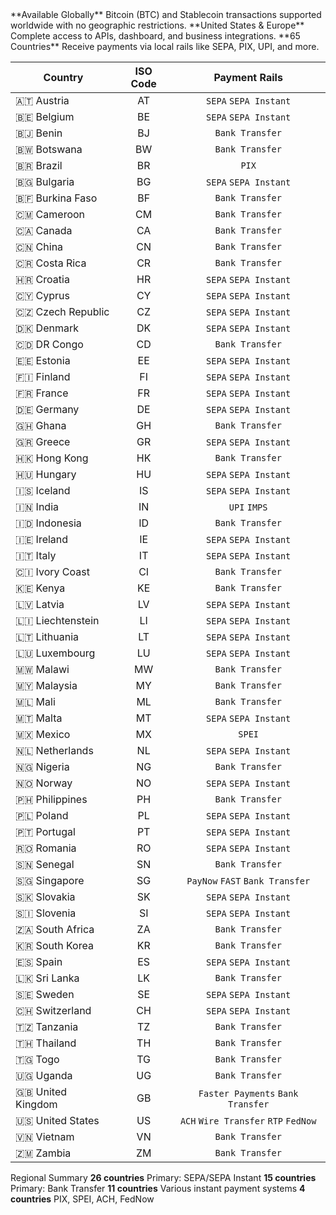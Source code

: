 <CardGroup cols={3}>
  <Card title="Cryptocurrency" icon="bitcoin" iconType="solid">
    **Available Globally**
Bitcoin (BTC) and Stablecoin transactions supported worldwide with no geographic restrictions.
  </Card>
  <Card title="Full Platform Access" icon="building" iconType="solid">
    **United States & Europe**
Complete access to APIs, dashboard, and business integrations.
  </Card>
  <Card title="Local Payment Rails" icon="globe" iconType="solid">
    **65 Countries**
Receive payments via local rails like SEPA, PIX, UPI, and more.
  </Card>
</CardGroup>

| Country | ISO Code | Payment Rails |
|---|:---:|:---:|
| 🇦🇹 Austria | AT | `SEPA` `SEPA Instant` |
| 🇧🇪 Belgium | BE | `SEPA` `SEPA Instant` |
| 🇧🇯 Benin | BJ | `Bank Transfer` |
| 🇧🇼 Botswana | BW | `Bank Transfer` |
| 🇧🇷 Brazil | BR | `PIX` |
| 🇧🇬 Bulgaria | BG | `SEPA` `SEPA Instant` |
| 🇧🇫 Burkina Faso | BF | `Bank Transfer` |
| 🇨🇲 Cameroon | CM | `Bank Transfer` |
| 🇨🇦 Canada | CA | `Bank Transfer` |
| 🇨🇳 China | CN | `Bank Transfer` |
| 🇨🇷 Costa Rica | CR | `Bank Transfer` |
| 🇭🇷 Croatia | HR | `SEPA` `SEPA Instant` |
| 🇨🇾 Cyprus | CY | `SEPA` `SEPA Instant` |
| 🇨🇿 Czech Republic | CZ | `SEPA` `SEPA Instant` |
| 🇩🇰 Denmark | DK | `SEPA` `SEPA Instant` |
| 🇨🇩 DR Congo | CD | `Bank Transfer` |
| 🇪🇪 Estonia | EE | `SEPA` `SEPA Instant` |
| 🇫🇮 Finland | FI | `SEPA` `SEPA Instant` |
| 🇫🇷 France | FR | `SEPA` `SEPA Instant` |
| 🇩🇪 Germany | DE | `SEPA` `SEPA Instant` |
| 🇬🇭 Ghana | GH | `Bank Transfer` |
| 🇬🇷 Greece | GR | `SEPA` `SEPA Instant` |
| 🇭🇰 Hong Kong | HK | `Bank Transfer` |
| 🇭🇺 Hungary | HU | `SEPA` `SEPA Instant` |
| 🇮🇸 Iceland | IS | `SEPA` `SEPA Instant` |
| 🇮🇳 India | IN | `UPI` `IMPS` |
| 🇮🇩 Indonesia | ID | `Bank Transfer` |
| 🇮🇪 Ireland | IE | `SEPA` `SEPA Instant` |
| 🇮🇹 Italy | IT | `SEPA` `SEPA Instant` |
| 🇨🇮 Ivory Coast | CI | `Bank Transfer` |
| 🇰🇪 Kenya | KE | `Bank Transfer` |
| 🇱🇻 Latvia | LV | `SEPA` `SEPA Instant` |
| 🇱🇮 Liechtenstein | LI | `SEPA` `SEPA Instant` |
| 🇱🇹 Lithuania | LT | `SEPA` `SEPA Instant` |
| 🇱🇺 Luxembourg | LU | `SEPA` `SEPA Instant` |
| 🇲🇼 Malawi | MW | `Bank Transfer` |
| 🇲🇾 Malaysia | MY | `Bank Transfer` |
| 🇲🇱 Mali | ML | `Bank Transfer` |
| 🇲🇹 Malta | MT | `SEPA` `SEPA Instant` |
| 🇲🇽 Mexico | MX | `SPEI` |
| 🇳🇱 Netherlands | NL | `SEPA` `SEPA Instant` |
| 🇳🇬 Nigeria | NG | `Bank Transfer` |
| 🇳🇴 Norway | NO | `SEPA` `SEPA Instant` |
| 🇵🇭 Philippines | PH | `Bank Transfer` |
| 🇵🇱 Poland | PL | `SEPA` `SEPA Instant` |
| 🇵🇹 Portugal | PT | `SEPA` `SEPA Instant` |
| 🇷🇴 Romania | RO | `SEPA` `SEPA Instant` |
| 🇸🇳 Senegal | SN | `Bank Transfer` |
| 🇸🇬 Singapore | SG | `PayNow` `FAST` `Bank Transfer` |
| 🇸🇰 Slovakia | SK | `SEPA` `SEPA Instant` |
| 🇸🇮 Slovenia | SI | `SEPA` `SEPA Instant` |
| 🇿🇦 South Africa | ZA | `Bank Transfer` |
| 🇰🇷 South Korea | KR | `Bank Transfer` |
| 🇪🇸 Spain | ES | `SEPA`  `SEPA Instant` |
| 🇱🇰 Sri Lanka | LK | `Bank Transfer` |
| 🇸🇪 Sweden | SE | `SEPA` `SEPA Instant` |
| 🇨🇭 Switzerland | CH | `SEPA` `SEPA Instant` |
| 🇹🇿 Tanzania | TZ | `Bank Transfer` |
| 🇹🇭 Thailand | TH | `Bank Transfer` |
| 🇹🇬 Togo | TG | `Bank Transfer` |
| 🇺🇬 Uganda | UG | `Bank Transfer` |
| 🇬🇧 United Kingdom | GB | `Faster Payments` `Bank Transfer` |
| 🇺🇸 United States | US | `ACH` `Wire Transfer` `RTP` `FedNow` |
| 🇻🇳 Vietnam | VN | `Bank Transfer` |
| 🇿🇲 Zambia | ZM | `Bank Transfer` |

Regional Summary
<CardGroup cols={4}>
  <Card title="Europe" icon="landmark">
    **26 countries**
Primary: SEPA/SEPA Instant
  </Card>
  <Card title="Africa" icon="globe">
    **15 countries**
Primary: Bank Transfer 
  </Card>
  <Card title="Asia-Pacific" icon="earth-asia">
    **11 countries**
Various instant payment systems
  </Card>
  <Card title="Americas" icon="earth-americas">
    **4 countries**
PIX, SPEI, ACH, FedNow
  </Card>
</CardGroup>
